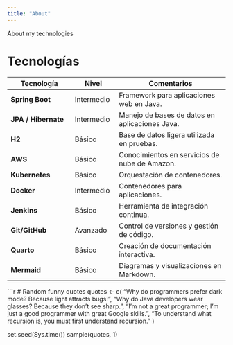 ```yaml
---
title: "About"
---
```


About my technologies


# Tecnologías

| **Tecnología**              | **Nivel**          | **Comentarios**                                   |
|-----------------------------|--------------------|--------------------------------------------------|
| **Spring Boot**              | Intermedio         | Framework para aplicaciones web en Java.         |
| **JPA / Hibernate**          | Intermedio         | Manejo de bases de datos en aplicaciones Java.   |
| **H2**                       | Básico             | Base de datos ligera utilizada en pruebas.       |
| **AWS**                      | Básico             | Conocimientos en servicios de nube de Amazon.    |
| **Kubernetes**               | Básico             | Orquestación de contenedores.                    |
| **Docker**                   | Intermedio         | Contenedores para aplicaciones.                  |
| **Jenkins**                  | Básico             | Herramienta de integración continua.             |
| **Git/GitHub**               | Avanzado           | Control de versiones y gestión de código.        |
| **Quarto**                   | Básico             | Creación de documentación interactiva.           |
| **Mermaid**                  | Básico             | Diagramas y visualizaciones en Markdown.         |



```r
# Random funny quotes
quotes <- c(
  "Why do programmers prefer dark mode? Because light attracts bugs!",
  "Why do Java developers wear glasses? Because they don’t see sharp.",
  "I’m not a great programmer; I’m just a good programmer with great Google skills.",
  "To understand what recursion is, you must first understand recursion."
)

set.seed(Sys.time())
sample(quotes, 1)


